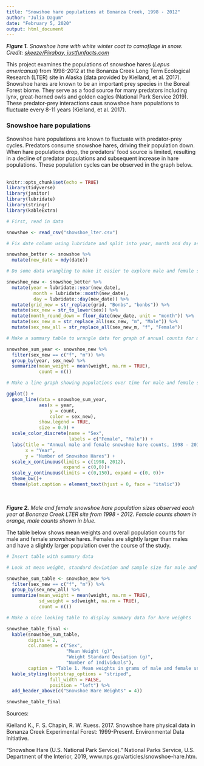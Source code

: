 ```yaml
---
title: "Snowshoe hare populations at Bonanza Creek, 1998 - 2012"
author: "Julia Dagum"
date: "February 5, 2020"
output: html_document
---
```


_**Figure 1.** Snowshoe hare with white winter coat to camoflage in snow. Credit: [skeeze/Pixabay, justfunfacts.com](http://justfunfacts.com/interesting-facts-about-snowshoe-hares/)_

This project examines the populations of snowshoe hares (*Lepus americanus*) from 1998-2012 at the Bonanza Creek Long Term Ecological Research (LTER) site in Alaska (data provided by Kielland, et al. 2017). Snowshoe hares are known to be an important prey species in the Boreal Forest biome. They serve as a food source for many predators including lynx, great-horned owls and golden eagles (National Park Service 2019). These predator-prey interactions caus snowshoe hare populations to fluctuate every 8-11 years (Kielland, et al. 2017).

### Snowshoe hare populations

Snowshoe hare populations are known to fluctuate with predator-prey cycles. Predators consume snowshoe hares, driving their population down. When hare populations drop, the predators' food source is limited, resulting in a decline of predator populations and subsequent increase in hare populations. These population cycles can be observed in the graph below.
</br>
</br>
```r
knitr::opts_chunk$set(echo = TRUE)
library(tidyverse)
library(janitor)
library(lubridate)
library(stringr)
library(kableExtra)
```

```r

# First, read in data

snowshoe <- read_csv("showshoe_lter.csv")

# Fix date column using lubridate and split into year, month and day as numeric classes for ease of wrangling data

snowshoe_better <- snowshoe %>% 
  mutate(new_date = mdy(date)) 

# Do some data wrangling to make it easier to explore male and female snowshoe hare populations

snowshoe_new <- snowshoe_better %>% 
  mutate(year = lubridate::year(new_date), 
          month = lubridate::month(new_date), 
          day = lubridate::day(new_date)) %>% 
  mutate(grid_new = str_replace(grid, "Bonbs", "bonbs")) %>% 
  mutate(sex_new = str_to_lower(sex)) %>% 
  mutate(month_round_down = floor_date(new_date, unit = "month")) %>% 
  mutate(sex_new_m = str_replace_all(sex_new, "m", "Male")) %>% 
  mutate(sex_new_all = str_replace_all(sex_new_m, "f", "Female"))

# Make a summary table to wrangle data for graph of annual counts for male and female hares

snowshoe_sum_year <- snowshoe_new %>% 
  filter(sex_new == c("f", "m")) %>% 
  group_by(year, sex_new) %>% 
  summarize(mean_weight = mean(weight, na.rm = TRUE), 
            count = n())

# Make a line graph showing populations over time for male and female snowshoe hares

ggplot() +
  geom_line(data = snowshoe_sum_year, 
            aes(x = year,
                y = count,
                color = sex_new), 
            show.legend = TRUE, 
            size = 0.9) +
  scale_color_discrete(name = "Sex", 
                       labels = c("Female", "Male")) +
  labs(title = "Annual male and female snowshoe hare counts, 1998 - 2012",
       x = "Year",
       y = "Number of Snowshoe Hares") +
  scale_x_continuous(limits = c(1998, 2012), 
                     expand = c(0,0))+
  scale_y_continuous(limits = c(0,150), expand = c(0, 0))+
  theme_bw()+
  theme(plot.caption = element_text(hjust = 0, face = "italic"))

```
</br>

_**Figure 2.** Male and female snowshoe hare population sizes observed each year at Bonanza Creek LTER site from 1998 - 2012. Female counts shown in orange, male counts shown in blue._

The table below shows mean weights and overall population counts for male and female snowshoe hares. Females are slightly larger than males and have a slightly larger population over the course of the study.
</br>
```r

# Insert table with summary data

# Look at mean weight, standard deviation and sample size for male and female hares over all years

snowshoe_sum_table <- snowshoe_new %>% 
  filter(sex_new == c("f", "m")) %>% 
  group_by(sex_new_all) %>% 
  summarize(mean_weight = mean(weight, na.rm = TRUE),
            sd_weight = sd(weight, na.rm = TRUE),
            count = n()) 

# Make a nice looking table to display summary data for hare weights

snowshoe_table_final <- 
  kable(snowshoe_sum_table,
        digits = 2,
        col.names = c("Sex",
                      "Mean Weight (g)",
                      "Weight Standard Deviation (g)", 
                      "Number of Individuals"),
        caption = "Table 1. Mean weights in grams of male and female snowshoe hares found at Bonanza Creek LTER, 1998-2012.") %>% 
  kable_styling(bootstrap_options = "striped", 
                full_width = FALSE,
                position = "left") %>% 
  add_header_above(c("Snowshoe Hare Weights" = 4))

snowshoe_table_final

```

Sources: 

Kielland K., F. S. Chapin, R. W. Ruess. 2017. Snowshoe hare physical data in Bonanza Creek Experimental Forest: 1999-Present. Environmental Data Initiative.

“Snowshoe Hare (U.S. National Park Service).” National Parks Service, U.S. Department of the Interior, 2019, www.nps.gov/articles/snowshoe-hare.htm.
